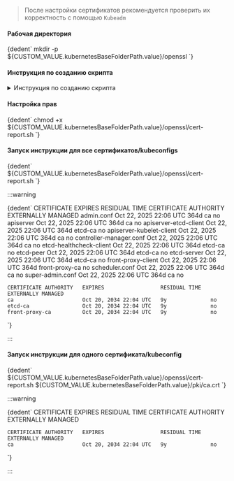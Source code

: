 

> После настройки сертификатов рекомендуется проверить их корректность с помощью `Kubeadm`

<h4>Рабочая директория</h4>
<CodeBlock language="bash">
    {dedent`
        mkdir -p ${CUSTOM_VALUE.kubernetesBaseFolderPath.value}/openssl
    `}
</CodeBlock>

<h4>Инструкция по созданию скрипта</h4>
<details className="custom-gray-block">
<summary>Инструкция по созданию скрипта</summary>
<CodeBlock language="bash">
  {dedent`
    cat <<'EOF' > ${CUSTOM_VALUE.kubernetesBaseFolderPath.value}/openssl/cert-report.sh
    #!/usr/bin/env bash
    set -euo pipefail

    TMPDIR=\$(mktemp -d)
    trap 'rm -rf "\$TMPDIR"' EXIT

    declare -A CN_TO_CA_NAME
    declare -A PROCESSED_FINGERPRINTS
    CERT_ROWS=()
    CA_ROWS=()

    CERT_HEADER=\$(printf "%-28s %-25s %-15s %-24s %-20s" \\
      "CERTIFICATE" "EXPIRES" "RESIDUAL TIME" "CERTIFICATE AUTHORITY" "EXTERNALLY MANAGED")
    CA_HEADER=\$(printf "%-24s %-25s %-15s %-20s" \\
      "CERTIFICATE AUTHORITY" "EXPIRES" "RESIDUAL TIME" "EXTERNALLY MANAGED")

    CERT_PATH="\${1:-}"

    if [ -n "\$CERT_PATH" ]; then
      FILES=("\$CERT_PATH")
    else
      mapfile -t FILES < <(
        find /etc/kubernetes/ \\
          -type d -name openssl -prune -o \\
          -type f \\( -name "*.crt" -o -name "*.pem" -o -name "*.conf" \\) -print 2>/dev/null
      )
    fi

    extract_cert() {
      local file="\$1"
      local out="\$2"
      if grep -q "client-certificate-data:" "\$file"; then
        awk '/client-certificate-data:/ {print \$2}' "\$file" | base64 -d > "\$out"
      else
        cp "\$file" "\$out"
      fi
    }

    cert_lifetime() {
      local end="\$1"
      local end_ts now_ts days years
      end_ts=\$(date -d "\$end" +%s)
      now_ts=\$(date +%s)
      (( end_ts < now_ts )) && echo "expired" && return
      days=\$(( (end_ts - now_ts) / 86400 ))
      years=\$(( days / 365 ))
      (( years > 0 )) && echo "\${years}y" || echo "\${days}d"
    }

    cert_name() {
      local path="\$1"
      local base
      base=\$(basename "\$path" | sed 's/\\.\\(crt\\|pem\\|conf\\)\$//')
      case "\$path" in
        */etcd/*)         echo "etcd-\$base" ;;
        */front-proxy/*)  echo "front-proxy-\$base" ;;
        *)                echo "\$base" ;;
      esac
    }

    for file in "\${FILES[@]}"; do
      crt="\$TMPDIR/ca.crt"
      extract_cert "\$file" "\$crt" || continue
      openssl x509 -in "\$crt" -noout -text 2>/dev/null | grep -A1 "Key Usage" | grep -q "Certificate Sign" || continue
      cn=\$(openssl x509 -in "\$crt" -noout -subject 2>/dev/null | sed -n 's/.*CN *= *\\([^,\\/]*\\).*/\\1/p')
      [[ -n "\$cn" ]] && CN_TO_CA_NAME["\$cn"]="\$(cert_name "\$file")"
    done

    for file in "\${FILES[@]}"; do
      crt="\$TMPDIR/cert.crt"
      extract_cert "\$file" "\$crt" || continue
      openssl x509 -in "\$crt" -noout >/dev/null 2>&1 || continue

      fp=\$(openssl x509 -in "\$crt" -noout -fingerprint -sha256 | cut -d= -f2)
      [[ -n "\${PROCESSED_FINGERPRINTS[\$fp]+x}" ]] && continue
      PROCESSED_FINGERPRINTS[\$fp]=1

      name=\$(cert_name "\$file")
      end_raw=\$(openssl x509 -in "\$crt" -noout -enddate | cut -d= -f2)
      expires=\$(date -d "\$end_raw" "+%b %d, %Y %H:%M UTC")
      residual=\$(cert_lifetime "\$end_raw")

      if openssl x509 -in "\$crt" -noout -text | grep -A1 "Key Usage" | grep -q "Certificate Sign"; then
        CA_ROWS+=("\$(printf "%-24s %-25s %-15s %-20s" "\$name" "\$expires" "\$residual" "no")")
      else
        issuer_cn=\$(openssl x509 -in "\$crt" -noout -issuer | sed -n 's/.*CN *= *\\([^,\\/]*\\).*/\\1/p')
        ca_name="\${CN_TO_CA_NAME[\$issuer_cn]:-\$issuer_cn}"
        CERT_ROWS+=("\$(printf "%-28s %-25s %-15s %-24s %-20s" "\$name" "\$expires" "\$residual" "\$ca_name" "no")")
      fi
    done

    echo
    echo "\$CERT_HEADER"
    printf "%s\\n" "\${CERT_ROWS[@]}" | sort
    echo
    echo "\$CA_HEADER"
    printf "%s\\n" "\${CA_ROWS[@]}" | sort
    EOF
  `}
</CodeBlock>

</details>

<h4>Настройка прав</h4>
<CodeBlock language="bash">
    {dedent`
      chmod +x ${CUSTOM_VALUE.kubernetesBaseFolderPath.value}/openssl/cert-report.sh
    `}
</CodeBlock>


<h4>Запуск инструкции для все сертификатов/kubeconfigs</h4>
<CodeBlock language="bash">
    {dedent`
      ${CUSTOM_VALUE.kubernetesBaseFolderPath.value}/openssl/cert-report.sh
    `}
</CodeBlock>


:::warning

<CodeBlock language="bash">
  {dedent`
    CERTIFICATE                EXPIRES                  RESIDUAL TIME   CERTIFICATE AUTHORITY   EXTERNALLY MANAGED
    admin.conf                 Oct 22, 2025 22:06 UTC   364d            ca                      no
    apiserver                  Oct 22, 2025 22:06 UTC   364d            ca                      no
    apiserver-etcd-client      Oct 22, 2025 22:06 UTC   364d            etcd-ca                 no
    apiserver-kubelet-client   Oct 22, 2025 22:06 UTC   364d            ca                      no
    controller-manager.conf    Oct 22, 2025 22:06 UTC   364d            ca                      no
    etcd-healthcheck-client    Oct 22, 2025 22:06 UTC   364d            etcd-ca                 no
    etcd-peer                  Oct 22, 2025 22:06 UTC   364d            etcd-ca                 no
    etcd-server                Oct 22, 2025 22:06 UTC   364d            etcd-ca                 no
    front-proxy-client         Oct 22, 2025 22:06 UTC   364d            front-proxy-ca          no
    scheduler.conf             Oct 22, 2025 22:06 UTC   364d            ca                      no
    super-admin.conf           Oct 22, 2025 22:06 UTC   364d            ca                      no

    CERTIFICATE AUTHORITY   EXPIRES                  RESIDUAL TIME   EXTERNALLY MANAGED
    ca                      Oct 20, 2034 22:04 UTC   9y              no
    etcd-ca                 Oct 20, 2034 22:04 UTC   9y              no
    front-proxy-ca          Oct 20, 2034 22:04 UTC   9y              no
  `}
</CodeBlock>

:::


<h4>Запуск инструкции для одного сертификата/kubeconfig</h4>
<CodeBlock language="bash">
    {dedent`
      ${CUSTOM_VALUE.kubernetesBaseFolderPath.value}/openssl/cert-report.sh ${CUSTOM_VALUE.kubernetesBaseFolderPath.value}/pki/ca.crt
    `}
</CodeBlock>

:::warning

<CodeBlock language="bash">
  {dedent`
    CERTIFICATE                EXPIRES                  RESIDUAL TIME   CERTIFICATE AUTHORITY   EXTERNALLY MANAGED


    CERTIFICATE AUTHORITY   EXPIRES                  RESIDUAL TIME   EXTERNALLY MANAGED
    ca                      Oct 20, 2034 22:04 UTC   9y              no
  `}
</CodeBlock>

:::
